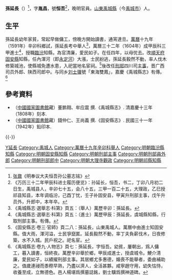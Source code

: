 '''孫延長'''（{{bd|1567年||1618年||}}）<ref>[[张鼐|张鼐]]《明奉议大夫恒吾孙公墓志铭》</ref>，字'''胤昌'''，號'''恒吾'''<ref>《万历三十二年甲辰科进士履历便览》：孙延长，恒吾，书二，丁卯八月初二日生，禹城县人，辛卯七十五，会八十五，三甲一百二十五，大理政，乙巳授祁县知县，本年调临汾，己酉丁忧，壬子补固安县，甲寅升刑部主事，戊午升员外，升郎中，本年卒。</ref>，晚明官員。[[山東|山東]][[禹城縣|禹城縣]]（今[[禹城市|禹城市]]）人。

==生平==
孫延長幼年家貧，常起早做傭工，傍晚方開始讀書，通宵達旦。[[萬曆|萬曆]]十九年（1591年）辛卯科鄉試，孫延長考中舉人<ref>《禹城縣志·選舉志·科第》頁五：（舉人）萬歷辛卯：孫延長。</ref>，萬曆三十二年（1604年）成甲辰科三甲進士<ref>《禹城縣志·選舉志·科第》頁五：（進士）萬歷甲辰：孫延長，虞城縣知縣，行取刑部主事。有傳。</ref>，授職[[臨汾|臨汾]]知縣，為官清廉，愛民如子。在任四年，以母忧去。改[[順天府|順天府]][[固安縣|固安縣]]知縣，任內渾河（即[[永定河|永定河]]）大漲，士民紛逃，孫延長毅然不動，率人伐木修築城池，使縣城免遭水患，入祀當地名宦祠。<ref>《固安縣志·卷三·官師》頁二八：孫延長，山東禹城人。萬曆中由進士知固安縣。值大雨，渾河溢，士民爭竄匿。延長毅然不動，率丁夫負薪伐木，日夜修築，水不入城。民戶祝之。祀名宦。</ref>後改任[[刑部|刑部]]四川司[[主事|主事]]，晋广西司员外郎、陕西司郎中。与同乡[[刘士骥|刘士骥]]號「東海雙鳳」，嘉慶《禹城縣志》有傳。<ref>《禹城縣志·卷九·人物志》頁七：孫延長，字恒吾。幼貧，屢朝出，爲人傭工，暮入讀書，恒終夜。萬歷辛卯舉於鄉，甲辰成進士，授虞城令。鯁介清廉，愛民如子，以績擢刑部主事。其居鄉尤多惠德，婚喪不能舉者，委曲補助之。值歲連祲而黍穄早熟，乃盡以濟人，全活甚夥。咸寧趙守用，幼失怙恃，收養至成，立無德色。邑人楊堪爲撰墓誌銘，劉士驥爲撰神道碑。</ref>

==參考資料==
{{reflist}}
*（[[中國國家圖書館|中國國家圖書館]]藏）董鹏翱、牟应震 撰.《禹城縣志》. 清嘉慶十三年（1808年）刻本.
*（[[中國國家圖書館|中國國家圖書館]]藏）錢仲仁、王尚義 撰.《固安縣志》. 民國三十一年（1942年）鉛印本.

{{-}}
{{start box}}
{{s-off}}
{{succession box|[[項應譽|項應譽]]|[[孫織錦|孫織錦]]|[[順天府|順天府]][[固安縣知縣列表|固安縣知縣]]|<small>萬曆四十年（1612年）前後上任</small>}}
{{end box}}

{{萬曆三十二年甲辰科殿試金榜}}

{{Authority control}}

{{DEFAULTSORT:Sun孫}}
[[Category:孫姓|Y延長]]
[[Category:禹城人|Category:禹城人]]
[[Category:萬曆十九年辛卯科舉人|Category:萬曆十九年辛卯科舉人]]
[[Category:明朝臨汾縣知縣|Category:明朝臨汾縣知縣]]
[[Category:明朝固安縣知縣|Category:明朝固安縣知縣]]
[[Category:明朝刑部主事|Category:明朝刑部主事]]
[[Category:明朝刑部員外郎|Category:明朝刑部員外郎]]
[[Category:明朝刑部郎中|Category:明朝刑部郎中]]
[[Category:明朝大理寺觀政|Category:明朝大理寺觀政]]
[[Category:明朝祁縣知縣|Category:明朝祁縣知縣]]